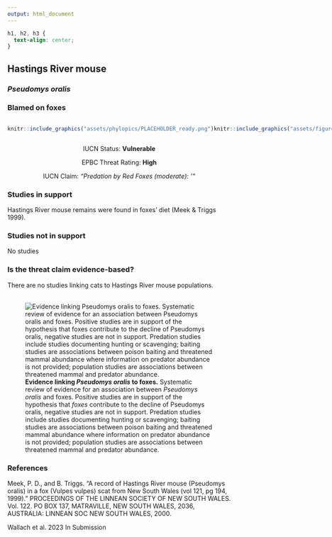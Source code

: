```yaml
---
output: html_document
---
```

```css
h1, h2, h3 {
  text-align: center;
}
```

## **Hastings River mouse**
### *Pseudomys oralis*
### Blamed on foxes

:::: {style="display: flex;"}

::: {}
  ```r
  knitr::include_graphics("assets/phylopics/PLACEHOLDER_ready.png")
  ```
:::

::: {}

:::

::: {}
  ```r
  knitr::include_graphics("assets/figures/Map_Fox_Pseudomys oralis.png")
  ```
:::

::::
<center>
IUCN Status: **Vulnerable**

EPBC Threat Rating: **High**

IUCN Claim: *"Predation by Red Foxes (moderate): '"*

</center>

### Studies in support

Hastings River mouse remains were found in foxes’ diet (Meek & Triggs 1999).

### Studies not in support

No studies

### Is the threat claim evidence-based?

There are no studies linking cats to Hastings River mouse populations.
<br>
<br>

![**Evidence linking *Pseudomys oralis* to foxes.** Systematic review of evidence for an association between *Pseudomys oralis* and foxes. Positive studies are in support of the hypothesis that *foxes* contribute to the decline of Pseudomys oralis, negative studies are not in support. Predation studies include studies documenting hunting or scavenging; baiting studies are associations between poison baiting and threatened mammal abundance where information on predator abundance is not provided; population studies are associations between threatened mammal and predator abundance.](assets/figures/Main_Evidence_Fox_Pseudomys oralis.png)

### References

Meek, P. D., and B. Triggs. "A record of Hastings River mouse (Pseudomys oralis) in a fox (Vulpes vulpes) scat from New South Wales (vol 121, pg 194, 1999)." PROCEEDINGS OF THE LINNEAN SOCIETY OF NEW SOUTH WALES. Vol. 122. PO BOX 137, MATRAVILLE, NEW SOUTH WALES, 2036, AUSTRALIA: LINNEAN SOC NEW SOUTH WALES, 2000.

Wallach et al. 2023 In Submission

